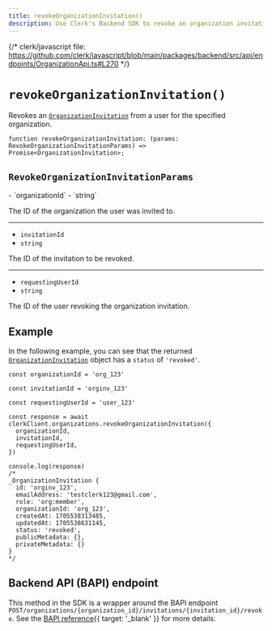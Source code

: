 ```yaml
---
title: revokeOrganizationInvitation()
description: Use Clerk's Backend SDK to revoke an organization invitation from a user for a specified organization.
---
```


{/* clerk/javascript file: https://github.com/clerk/javascript/blob/main/packages/backend/src/api/endpoints/OrganizationApi.ts#L270 */}

# `revokeOrganizationInvitation()`

Revokes an [`OrganizationInvitation`](/docs/references/backend/types/backend-organization-invitation) from a user for the specified organization.

```tsx {{ prettier: false }}
function revokeOrganizationInvitation: (params: RevokeOrganizationInvitationParams) => Promise<OrganizationInvitation>;
```

## `RevokeOrganizationInvitationParams`

<Properties>
  - `organizationId`
  - `string`

  The ID of the organization the user was invited to.

  ---

  - `invitationId`
  - `string`

  The ID of the invitation to be revoked.

  ---

  - `requestingUserId`
  - `string`

  The ID of the user revoking the organization invitation.
</Properties>

## Example

In the following example, you can see that the returned [`OrganizationInvitation`](/docs/references/backend/types/backend-organization-invitation) object has a `status` of `'revoked'`.

```tsx {{ mark: [22] }}
const organizationId = 'org_123'

const invitationId = 'orginv_123'

const requestingUserId = 'user_123'

const response = await clerkClient.organizations.revokeOrganizationInvitation({
  organizationId,
  invitationId,
  requestingUserId,
})

console.log(response)
/*
_OrganizationInvitation {
  id: 'orginv_123',
  emailAddress: 'testclerk123@gmail.com',
  role: 'org:member',
  organizationId: 'org_123',
  createdAt: 1705538313485,
  updatedAt: 1705538631145,
  status: 'revoked',
  publicMetadata: {},
  privateMetadata: {}
}
*/
```

## Backend API (BAPI) endpoint

This method in the SDK is a wrapper around the BAPI endpoint `POST/organizations/{organization_id}/invitations/{invitation_id}/revoke`. See the [BAPI reference](/docs/reference/backend-api/tag/Organization-Invitations#operation/RevokeOrganizationInvitation){{ target: '_blank' }} for more details.
